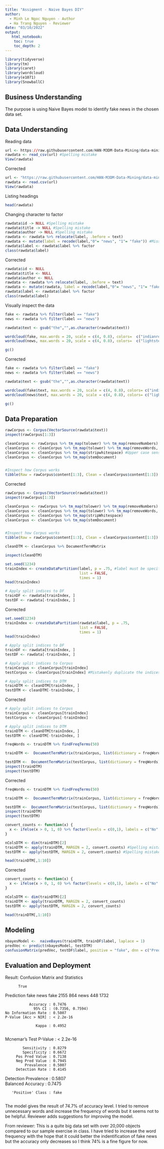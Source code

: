 ---
title: "Assigment - Naive Bayes DIY"
author:
  - Minh Le Ngoc Nguyen - Author
  - Ha Trang Nguyen - Reviewer
date: "03/10/2022"
output:
   html_notebook:
    toc: true
    toc_depth: 2
---

```{r}
library(tidyverse)
library(tm)
library(caret)
library(wordcloud)
library(e1071)
library(SnowballC)
```

## Business Understanding
The purpose is using Naive Bayes model to identify fake news in the chosen data set.

## Data Understanding
Reading data
```{r}
url <- https://raw.githubusercontent.com/HAN-M3DM-Data-Mining/data-mining-s2y2122-LilSagi/master/datasets/NB-fakenews.csv #missing "" for the data link 
rawdata <- read_csv(url) #Spelling mistake
View(rawdata)
```

Corrected
```{r}
url <- "https://raw.githubusercontent.com/HAN-M3DM-Data-Mining/data-mining-s2y2122-LilSagi/master/datasets/NB-fakenews.csv"
rawdata <- read.csv(url)
View(rawdata)
```


Listing headings
```{r}
head(rawdata)
```

Changing character to factor
```{r}
rawdata$id -> NULL #Spelling mistake
rawdata$title -> NULL #Spelling mistake 
rawdata$author -> NULL #Spelling mistake
rawdata <- rawdata %>% relocate(label, .before = text)
rawdata <- mutate(label = recode(label,"0"= "news", "1"= "fake")) #Missing data file for mutate function
rawdata$label <- rawdata$label %>% factor 
class(rawdata$label)
```

Corrected 
```{r}
rawdata$id <- NULL 
rawdata$title <- NULL
rawdata$author <- NULL
rawdata <- rawdata %>% relocate(label, .before = text)
rawdata <- mutate(rawdata, label = recode(label,"0"= "news", "1"= "fake"))
rawdata$label <- rawdata$label %>% factor 
class(rawdata$label)
```



Visually inspect the data 
```{r}
fake <- rawdata %>% filter(label == "fake")
news <- rawdata %>% filter(label == "news")

rawdata$text <- gsub("the","",as.character(rawdata$text))

wordcloud(fake, max.words = 20, scale = c(4, 0.8), colors=  c("indianred1","indianred2","indianred3","indianred")) #fake should be changed into fake$text
wordcloud(news, max.words = 20, scale = c(4, 0.8), colors=  c("lightsteelblue1","lightsteelblue2","lightsteelblue3","lightsteelblue")) #news should be changed into news$text

gc()
```

Corrected 

```{r}
fake <- rawdata %>% filter(label == "fake")
news <- rawdata %>% filter(label == "news")

rawdata$text <- gsub("the","",as.character(rawdata$text))

wordcloud(fake$text, max.words = 20, scale = c(4, 0.8), colors= c("indianred1","indianred2","indianred3","indianred"))
wordcloud(news$text, max.words = 20, scale = c(4, 0.8), colors= c("lightsteelblue1","lightsteelblue2","lightsteelblue3","lightsteelblue"))

gc()
```


## Data Preparation

```{r}
rawCorpus <- Corpus(VectorSource(rawdata$text))
inspect(rawCorpus[1:3])

cleanCorpus <- rawCorpus %>% tm_map(tolower) %>% tm_map(removeNumbers)
cleanCorpus <- cleanCorpus %>% tm_map(tolower) %>% tm_map(removeWords, stopwords()) %>% #Should be followed by tm_map(removePunctuation)
cleanCorpus <- cleanCorpus %>% tm_map(stripwhitespace) #Upper case sensitivity stripWhitespace 
cleanCorpus <- cleanCorpus %>% tm_map(stemDocument)


#Inspect how Corpus works
tibble(Raw = rawCorpus$content[1:3], Clean = cleanCorpus$content[1:3])
```

Corrected 
```{r}
rawCorpus <- Corpus(VectorSource(rawdata$text))
inspect(rawCorpus[1:3])

cleanCorpus <- rawCorpus %>% tm_map(tolower) %>% tm_map(removeNumbers)
cleanCorpus <- cleanCorpus %>% tm_map(tolower) %>% tm_map(removeWords, stopwords()) %>% tm_map(removePunctuation)
cleanCorpus <- cleanCorpus %>% tm_map(stripWhitespace)
cleanCorpus <- cleanCorpus %>% tm_map(stemDocument)


#Inspect how Corpus works
tibble(Raw = rawCorpus$content[1:3], Clean = cleanCorpus$content[1:3])
```

```{r}
cleanDTM <- cleanCorpus %>% DocumentTermMatrix

inspect(cleanDTM)
```


```{r}
set.seed(1234)
trainIndex <- createDataPartition(label, p = .75, #label must be specified as rawdata$label 
                                  list = FALSE, 
                                  times = 1)
head(trainIndex)
```
```{r}
# Apply split indices to DF
trainDF <- rawdata[trainIndex, ]
testDF <- rawdata[-trainIndex, ]
```

Corrected 
```{r}
set.seed(1234)
trainIndex <- createDataPartition(rawdata$label, p = .75, 
                                  list = FALSE, 
                                  times = 1)
head(trainIndex)
```
```{r}
# Apply split indices to DF
trainDF <- rawdata[trainIndex, ]
testDF <- rawdata[-trainIndex, ]
```


```{r}
# Apply split indices to Corpus 
trainCorpus <- cleanCorpus[trainIndex]
testCorpus <- cleanCorpus[trainIndex] #Mistakenly duplicate the indices

# Apply split indices to DTM  
trainDTM <- cleanDTM[trainIndex, ]
testDTM <- cleanDTM[-trainIndex, ]
```

Corrected 
```{r}
# Apply split indices to Corpus 
trainCorpus <- cleanCorpus[trainIndex]
testCorpus <- cleanCorpus[-trainIndex]

# Apply split indices to DTM 
trainDTM <- cleanDTM[trainIndex, ]
testDTM <- cleanDTM[-trainIndex, ]
```


```{r}
freqWords <- trainDTM %>% findFreqTerms(50)

trainDTM <-  DocumentTermMatrix(trainCorpus, list(dictionary = freqWords))

testDTM <-  DocumentTermMatrix(testCorpus, list(dictionary = freqWords) #missing a bracket
inspect(trainDTM)
inspect(testDTM)
```

Corrected 
```{r}
freqWords <- trainDTM %>% findFreqTerms(50)

trainDTM <-  DocumentTermMatrix(trainCorpus, list(dictionary = freqWords))

testDTM <-  DocumentTermMatrix(testCorpus, list(dictionary = freqWords))
inspect(trainDTM)
inspect(testDTM)
```


```{r}
convert_counts <- function(x) {
  x <- ifelse(x > 0, 1, 0) %>% factor(levels = c(0,1), labels = c("No", "Yes"))
}

nColsDTM <- dim(trainDTM)[2]
trainDTM <- apply(trainDTM, MARGIN = 2, convert.counts) #Spelling mistake 
testDTM <- apply(testDTM, MARGIN = 2, convert.counts) #Spelling mistake

head(trainDTM[,1:10])
```

Corrected 
```{r}
convert_counts <- function(x) {
  x <- ifelse(x > 0, 1, 0) %>% factor(levels = c(0,1), labels = c("No", "Yes"))
}

nColsDTM <- dim(trainDTM)[2]
trainDTM <- apply(trainDTM, MARGIN = 2, convert_counts)
testDTM <- apply(testDTM, MARGIN = 2, convert_counts)

head(trainDTM[,1:10])
```


## Modeling
```{r}
nbayesModel <-  naiveBayes(trainDTM, trainDF$label, laplace = 1)
predVec <- predict(nbayesModel, testDTM)
confusionMatrix(predVec, testDF$label, positive = "fake", dnn = c("Prediction", "True"))
```

## Evaluation and Deployment
Result:
Confusion Matrix and Statistics

          True
Prediction fake news
      fake 2155  864
      news  448 1732
                                          
               Accuracy : 0.7476          
                 95% CI : (0.7356, 0.7594)
    No Information Rate : 0.5007          
    P-Value [Acc > NIR] : < 2.2e-16       
                                          
                  Kappa : 0.4952          
                                          
 Mcnemar's Test P-Value : < 2.2e-16       
                                          
            Sensitivity : 0.8279          
            Specificity : 0.6672          
         Pos Pred Value : 0.7138          
         Neg Pred Value : 0.7945          
             Prevalence : 0.5007          
         Detection Rate : 0.4145          
   Detection Prevalence : 0.5807          
      Balanced Accuracy : 0.7475          
                                          
       'Positive' Class : fake
       
The model gives the result of 74.7% of accuracy level. I tried to remove unnecessary words and increase the frequency of words but it seems not to be helpful. Reviewer adds suggestions for improving the model.

From reviewer: 
This is a quite big data set with over 20,000 objects compared to our sample exercise in class. I have tried to increase the word frequency with the hope that it could better the indentification of fake news but the accuracy only decreases so I think 74% is a fine figure for now. 